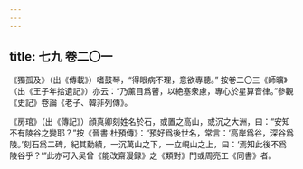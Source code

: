 ```yaml
---
---
---
```

title: 七九 卷二〇一
---




《獨孤及》（出《傳載》）嗜鼓琴，“得眼病不理，意欲專聽。” 按卷二〇三《師曠》（出《王子年拾遺記》）亦云：“乃薰目爲瞽，以絶塞衆慮，專心於星算音律。”參觀《史記》卷論《老子、韓非列傳》。

《房琯》（出《傳記》）顔真卿刻姓名於石，或置之高山，或沉之大洲，曰：“安知不有陵谷之變耶？”按《晉書·杜預傳》：“預好爲後世名，常言：‘高岸爲谷，深谷爲陵。’刻石爲二碑，紀其勳績，一沉萬山之下，一立峴山之上，曰：‘焉知此後不爲陵谷乎？’”此亦可入吴曾《能改齋漫録》之《類對》門或周亮工《同書》者。